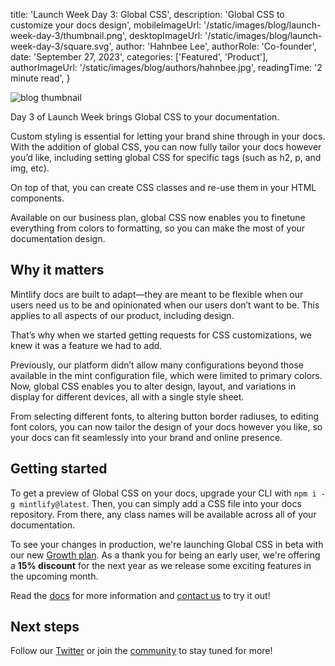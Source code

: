 
  title: 'Launch Week Day 3: Global CSS',
  description: 'Global CSS to customize your docs design',
  mobileImageUrl: '/static/images/blog/launch-week-day-3/thumbnail.png',
  desktopImageUrl: '/static/images/blog/launch-week-day-3/square.svg',
  author: 'Hahnbee Lee',
  authorRole: 'Co-founder',
  date: 'September 27, 2023',
  categories: ['Featured', 'Product'],
  authorImageUrl: '/static/images/blog/authors/hahnbee.jpg',
  readingTime: '2 minute read',
}


<img
  src="/static/images/blog/launch-week-day-3/thumbnail.png"
  alt="blog thumbnail"
  className="w-full rounded-md"
/>

Day 3 of Launch Week brings Global CSS to your documentation. 

Custom styling is essential for letting your brand shine through in your docs. With the addition of global CSS, you can now fully tailor your docs however you’d like, including setting global CSS for specific tags (such as h2, p, and img, etc). 

On top of that, you can create CSS classes and re-use them in your HTML components.

Available on our business plan, global CSS now enables you to finetune everything from colors to formatting, so you can make the most of your documentation design. 

## Why it matters

Mintlify docs are built to adapt—they are meant to be flexible when our users need us to be and opinionated when our users don’t want to be. This applies to all aspects of our product, including design.   

That’s why when we started getting requests for CSS customizations, we knew it was a feature we had to add. 

Previously, our platform didn’t allow many configurations beyond those available in the mint configuration file, which were limited to primary colors. Now, global CSS enables you to alter design, layout, and variations in display for different devices, all with a single style sheet. 

From selecting different fonts, to altering button border radiuses, to editing font colors, you can now tailor the design of your docs however you like, so your docs can fit seamlessly into your brand and online presence. 

## Getting started

To get a preview of Global CSS on your docs, upgrade your CLI with `npm i -g mintlify@latest`. Then, you can simply add a CSS file into your docs repository. From there, any class names will be available across all of your documentation.

To see your changes in production, we're launching Global CSS in beta with our new [Growth plan](mintlify.com/pricing). As a thank you for being an early user, we're offering a **15% discount** for the next year as we release some exciting features in the upcoming month.

Read the [docs](https://mintlify.com/docs/settings/custom-styling#custom-css) for more information and [contact us](mailto:support@mintlify.com) to try it out!

## Next steps

Follow our [Twitter](https://twitter.com/mintlify) or join the [community](http://mintlify.com/community) to stay tuned for more!

